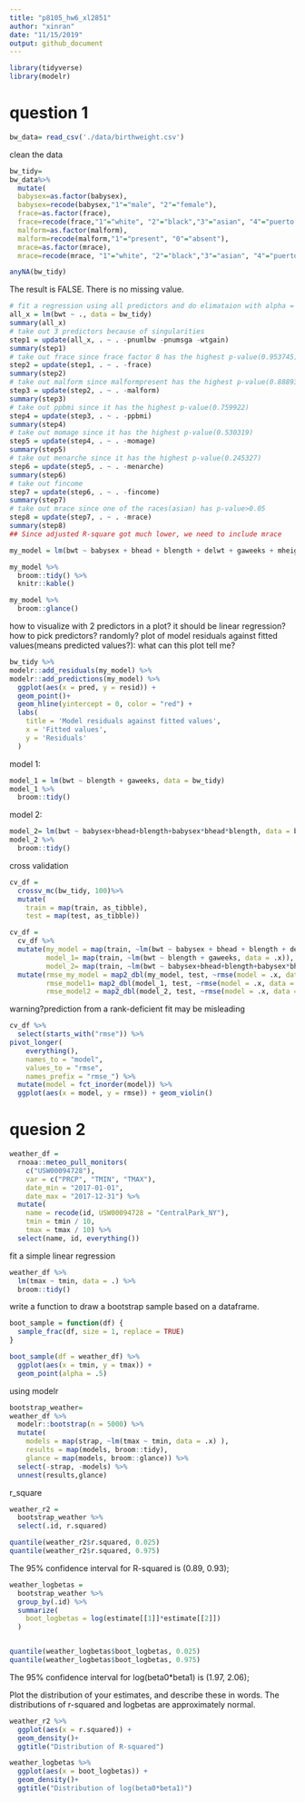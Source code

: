 ```yaml
---
title: "p8105_hw6_xl2851"
author: "xinran"
date: "11/15/2019"
output: github_document
---
```

```r
library(tidyverse)
library(modelr)
```
# question 1

```r
bw_data= read_csv('./data/birthweight.csv')
```

clean the data

```r
bw_tidy=
bw_data%>%
  mutate(
  babysex=as.factor(babysex),
  babysex=recode(babysex,"1"="male", "2"="female"),
  frace=as.factor(frace),
  frace=recode(frace,"1"="white", "2"="black","3"="asian", "4"="puerto rican", "8"="other","9"="unknown"),
  malform=as.factor(malform),
  malform=recode(malform,"1"="present", "0"="absent"),
  mrace=as.factor(mrace),
  mrace=recode(mrace, "1"="white", "2"="black","3"="asian", "4"="puerto rican", "8"="other"))
```

```r
anyNA(bw_tidy)
```
The result is FALSE. There is no missing value.
```r
# fit a regression using all predictors and do elimataion with alpha = 0.05
all_x = lm(bwt ~ ., data = bw_tidy)
summary(all_x)
# take out 3 predictors because of singularities
step1 = update(all_x, . ~ . -pnumlbw -pnumsga -wtgain)
summary(step1)
# take out frace since frace factor 8 has the highest p-value(0.953745)
step2 = update(step1, . ~ . -frace)
summary(step2)
# take out malform since malformpresent has the highest p-value(0.888937)
step3 = update(step2, . ~ . -malform)
summary(step3)
# take out ppbmi since it has the highest p-value(0.759922)
step4 = update(step3, . ~ . -ppbmi)
summary(step4)
# take out momage since it has the highest p-value(0.530319)
step5 = update(step4, . ~ . -momage)
summary(step5)
# take out menarche since it has the highest p-value(0.245327)
step6 = update(step5, . ~ . -menarche)
summary(step6)
# take out fincome
step7 = update(step6, . ~ . -fincome)
summary(step7)
# take out mrace since one of the races(asian) has p-value>0.05
step8 = update(step7, . ~ . -mrace)
summary(step8)
## Since adjusted R-square got much lower, we need to include mrace
```

```r
my_model = lm(bwt ~ babysex + bhead + blength + delwt + gaweeks + mheight + parity + ppwt + smoken + mrace, data = bw_tidy)

my_model %>% 
  broom::tidy() %>% 
  knitr::kable()

my_model %>% 
  broom::glance()
```

how to visualize with 2 predictors in a plot?
it should be linear regression?
how to pick predictors? randomly?
plot of model residuals against fitted values(means predicted values?):
what can this plot tell me?
```r
bw_tidy %>% 
modelr::add_residuals(my_model) %>% 
modelr::add_predictions(my_model) %>% 
  ggplot(aes(x = pred, y = resid)) + 
  geom_point()+
  geom_hline(yintercept = 0, color = "red") +
  labs(
    title = 'Model residuals against fitted values',
    x = 'Fitted values',
    y = 'Residuals'
  )
```


model 1:

```r
model_1 = lm(bwt ~ blength + gaweeks, data = bw_tidy)
model_1 %>% 
  broom::tidy()
```

model 2:

```r
model_2= lm(bwt ~ babysex+bhead+blength+babysex*bhead*blength, data = bw_tidy)
model_2 %>% 
  broom::tidy()
```

cross validation
```r
cv_df = 
  crossv_mc(bw_tidy, 100)%>% 
  mutate(
    train = map(train, as_tibble),
    test = map(test, as_tibble))
```

```r
cv_df = 
  cv_df %>% 
  mutate(my_model = map(train, ~lm(bwt ~ babysex + bhead + blength + delwt + gaweeks + mheight + parity + ppwt + smoken + mrace, data = .x)),
         model_1= map(train, ~lm(bwt ~ blength + gaweeks, data = .x)),
         model_2= map(train, ~lm(bwt ~ babysex+bhead+blength+babysex*bhead*blength, data=.x))) %>% 
  mutate(rmse_my_model = map2_dbl(my_model, test, ~rmse(model = .x, data = .y)),
         rmse_model1= map2_dbl(model_1, test, ~rmse(model = .x, data = .y)),
         rmse_model2 = map2_dbl(model_2, test, ~rmse(model = .x, data = .y)))
```
warning?prediction from a rank-deficient fit may be misleading

```r
cv_df %>% 
  select(starts_with("rmse")) %>% 
pivot_longer(
    everything(),
    names_to = "model", 
    values_to = "rmse",
    names_prefix = "rmse_") %>% 
  mutate(model = fct_inorder(model)) %>% 
  ggplot(aes(x = model, y = rmse)) + geom_violin()
```

# quesion 2

```r
weather_df = 
  rnoaa::meteo_pull_monitors(
    c("USW00094728"),
    var = c("PRCP", "TMIN", "TMAX"), 
    date_min = "2017-01-01",
    date_max = "2017-12-31") %>%
  mutate(
    name = recode(id, USW00094728 = "CentralPark_NY"),
    tmin = tmin / 10,
    tmax = tmax / 10) %>%
  select(name, id, everything())
```

fit a simple linear regression

```r
weather_df %>% 
  lm(tmax ~ tmin, data = .) %>% 
  broom::tidy()
```


write a function to draw a bootstrap sample based on a dataframe.

```r
boot_sample = function(df) {
  sample_frac(df, size = 1, replace = TRUE)
}
```

```r
boot_sample(df = weather_df) %>% 
  ggplot(aes(x = tmin, y = tmax)) + 
  geom_point(alpha = .5)
```

using modelr

```r
bootstrap_weather=
weather_df %>% 
  modelr::bootstrap(n = 5000) %>% 
  mutate(
    models = map(strap, ~lm(tmax ~ tmin, data = .x) ),
    results = map(models, broom::tidy),
    glance = map(models, broom::glance)) %>% 
  select(-strap, -models) %>% 
  unnest(results,glance)
```

r_square

```r
weather_r2 = 
  bootstrap_weather %>% 
  select(.id, r.squared)

quantile(weather_r2$r.squared, 0.025)
quantile(weather_r2$r.squared, 0.975)
```
The 95% confidence interval for R-squared is (0.89, 0.93);

```r
weather_logbetas = 
  bootstrap_weather %>% 
  group_by(.id) %>% 
  summarize(
    boot_logbetas = log(estimate[[1]]*estimate[[2]])
  )


quantile(weather_logbetas$boot_logbetas, 0.025)
quantile(weather_logbetas$boot_logbetas, 0.975)
```
The 95% confidence interval for log(beta0*beta1) is (1.97, 2.06);


Plot the distribution of your estimates, and describe these in words.
The distributions of r-squared and logbetas are approximately normal.
```r
weather_r2 %>% 
  ggplot(aes(x = r.squared)) +
  geom_density()+
  ggtitle("Distribution of R-squared")
```

```r
weather_logbetas %>% 
  ggplot(aes(x = boot_logbetas)) +
  geom_density()+
  ggtitle("Distribution of log(beta0*beta1)")
```





